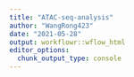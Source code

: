 ---
title: "ATAC-seq-analysis"
author: "WangRong423"
date: "2021-05-28"
output: workflowr::wflow_html
editor_options:
  chunk_output_type: console
---
